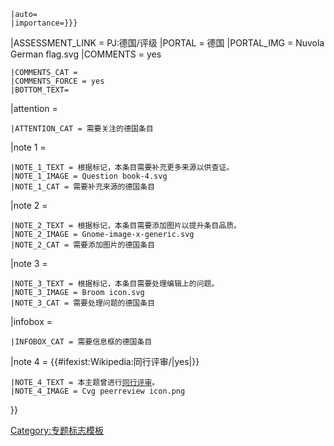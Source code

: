{{WPBannerMeta
|PROJECT = 德国
 |BANNER_NAME = Template:德国专题
 |substcheck=<includeonly>{{subst:</includeonly><includeonly>substcheck}}</includeonly>
 |small={{{small|}}}
 |category={{{category|¬}}}
 |listas = {{{listas|}}}
|IMAGE_LEFT = Castle Neuschwanstein.jpg
 |IMAGE_LEFT_SMALL=
 |IMAGE_LEFT_LARGE=
|MAIN_ARTICLE = [[德国]]相关主题
|QUALITY_SCALE = inline
 |class={{class mask|{{{class|{{{1|}}}}}}
|forceNA=yes
|category=yes
|disambig=yes
|portal=yes
|redirect=yes
|template=yes
|file=yes
|project=yes
|future=yes
|current=yes
|needed=yes
|merge=yes
}}
 |auto={{{auto|}}}
 |importance={{{importance|{{{2|}}}}}}
|ASSESSMENT_LINK = PJ:德国/评级
|PORTAL = 德国
|PORTAL_IMG = Nuvola German flag.svg
|COMMENTS = yes
 |COMMENTS_CAT =
 |COMMENTS_FORCE = yes
 |BOTTOM_TEXT=
|attention = {{{attention|}}}
 |ATTENTION_CAT = 需要关注的德国条目
|note 1 = {{{ref|}}}
 |NOTE_1_TEXT = 根据标记，本条目需要补充更多来源以供查证。
 |NOTE_1_IMAGE = Question book-4.svg
 |NOTE_1_CAT = 需要补充来源的德国条目
|note 2 = {{{photo|}}}
 |NOTE_2_TEXT = 根据标记，本条目需要添加图片以提升条目品质。
 |NOTE_2_IMAGE = Gnome-image-x-generic.svg
 |NOTE_2_CAT = 需要添加图片的德国条目
|note 3 = {{{problem|}}}
 |NOTE_3_TEXT = 根据标记，本条目需要处理编辑上的问题。
 |NOTE_3_IMAGE = Broom icon.svg
 |NOTE_3_CAT = 需要处理问题的德国条目
|infobox = {{{needs-infobox|}}}
 |INFOBOX_CAT = 需要信息框的德国条目
|note 4 = {{#ifexist:Wikipedia:同行评审/{{BASEPAGENAME}}|yes|}}
 |NOTE_4_TEXT = 本主题曾进行[[Wikipedia:同行评审/{{BASEPAGENAME}}|同行评审]]。
 |NOTE_4_IMAGE = Cvg peerreview icon.png
}}<noinclude>
{{documentation}}
[[Category:专题标志模板]]</noinclude>